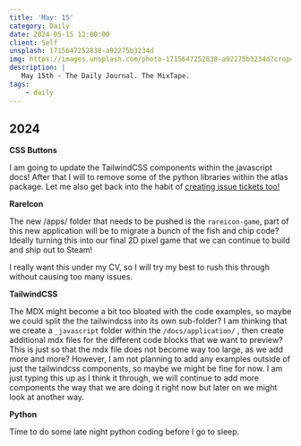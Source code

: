 ```yaml
---
title: 'May: 15'
category: Daily
date: 2024-05-15 12:00:00
client: Self
unsplash: 1715647252838-a92275b3234d
img: https://images.unsplash.com/photo-1715647252838-a92275b3234d?crop=entropy&cs=srgb&fm=jpg&ixid=MnwzNjM5Nzd8MHwxfHJhbmRvbXx8fHx8fHx8fDE2ODE3NDg2ODY&ixlib=rb-4.0.3&q=85
description: |
   May 15th - The Daily Journal. The MixTape.
tags:
    - daily
---
```


## 2024

**CSS Buttons**

I am going to update the TailwindCSS components within the javascript docs!
After that I will to remove some of the python libraries within the atlas package.
Let me also get back into the habit of [creating issue tickets too!](https://github.com/KBVE/kbve/issues/1559)


**RareIcon**

The new /apps/ folder that needs to be pushed is the `rareicon-game`, part of this new application will be to migrate a bunch of the fish and chip code?
Ideally turning this into our final 2D pixel game that we can continue to build and ship out to Steam!

I really want this under my CV, so I will try my best to rush this through without causing too many issues.

**TailwindCSS**

The MDX might become a bit too bloated with the code examples, so maybe we could split the the tailwindcss into its own sub-folder?
I am thinking that we create a `_javascript` folder within the `/docs/application/` , then create additional mdx files for the different code blocks that we want to preview?
This is just so that the mdx file does not become way too large, as we add more and more?
However, I am not planning to add any examples outside of just the tailwindcss components, so maybe we might be fine for now.
I am just typing this up as I think it through, we will continue to add more components the way that we are doing it right now but later on we might look at another way.


**Python**

Time to do some late night python coding before I go to sleep.